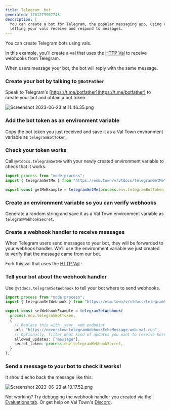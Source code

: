 ```yaml
---
title: Telegram  bot
generated: 1701279907743
description: |
  You can create a bot for Telegram, the popular messaging app, using Val Town,
  letting your vals receive and respond to messages.
---
```



You can create Telegram bots using vals.

In this example, you'll create a val that uses the [HTTP Val](/types/http) to
receive webhooks from Telegram.

When users message your bot, the bot will reply with the same message.

### Create your bot by talking to `@BotFather`

Speak to Telegram's [https://t.me/botfather](https://t.me/botfather) to create
your bot and obtain a bot token.

![Screenshot 2023-06-23 at 11.46.35.png](./create-a-telegram-echo-bot/screenshot_2023-06-23_at_114635.png)

### Add the bot token as an environment variable

Copy the bot token you just received and save it as a Val Town environment variable as
`telegramBotToken`.

### Check your token works

Call `@vtdocs.telegramGetMe` with your newly created environment variable to check that it
works.

```ts val
import process from "node:process";
import { telegramGetMe } from "https://esm.town/v/vtdocs/telegramGetMe";

export const getMeExample = telegramGetMe(process.env.telegramBotToken);
```

### Create an environment variable so you can verify webhooks

Generate a random string and save it as a Val Town environment variable as
`telegramWebhookSecret`.

### Create a webhook handler to receive messages

When Telegram users send messages to your bot, they will be forwarded to your
webhook handler. We'll use the environment variable we just created to verify that the message
came from our bot.

Fork this val that uses the [HTTP Val](/types/http) :

<Val url="https://www.val.town/embed/neverstew.telegramWebhookEchoMessage" />

### Tell your bot about the webhook handler

Use `@vtdocs.telegramSetWebhook` to tell your bot where to send webhooks.

```ts val
import process from "node:process";
import { telegramSetWebhook } from "https://esm.town/v/vtdocs/telegramSetWebhook?v=2";

export const setWebhookExample = telegramSetWebhook(
  process.env.telegramBotToken,
  {
    // Replace this with _your_ web endpoint
    url: "https://neverstew-telegramWebhookEchoMessage.web.val.run",
    // Optionally, filter what kind of updates you want to receive here
    allowed_updates: ["message"],
    secret_token: process.env.telegramWebhookSecret,
  }
);
```

### Send a message to your bot to check it works!

It should echo back the message like this:

![Screenshot 2023-06-23 at 13.17.52.png](./create-a-telegram-echo-bot/screenshot_2023-06-23_at_131752.png)

Not working? Try debugging the webhook handler you created via the
[Evaluations tab](https://www.val.town/settings/evaluations). Or get help on Val
Town's [Discord](https://discord.gg/dHv45uN5RY).
